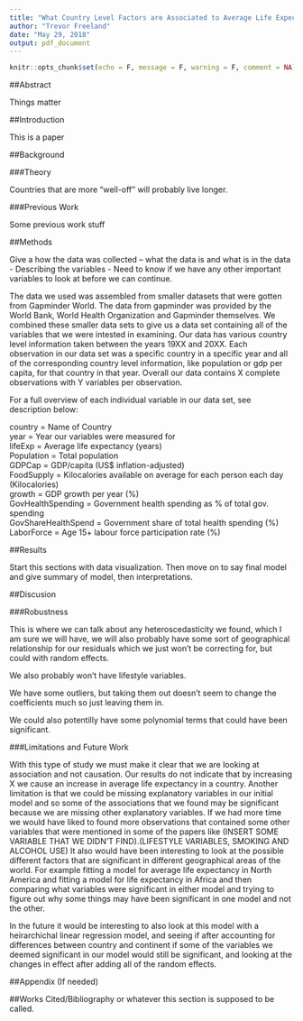 ```yaml
---
title: "What Country Level Factors are Associated to Average Life Expectancy in a Country?"
author: "Trevor Freeland"
date: "May 29, 2018"
output: pdf_document
---
```


```r
knitr::opts_chunk$set(echo = F, message = F, warning = F, comment = NA)
```

##Abstract

Things matter

##Introduction

This is a paper

##Background

###Theory

Countries that are more "well-off" will probably live longer. 

###Previous Work

Some previous work stuff

##Methods

Give a how the data was collected --
what the data is and what is in the data -
Describing the variables - Need to know if we have any other important variables to look at before we can continue.

The data we used was assembled from smaller datasets that were gotten from Gapminder World. The data from gapminder was provided by the World Bank, World Health Organization and Gapminder themselves. We combined these smaller data sets to give us a data set containing all of the variables that we were intested in examining. Our data has various country level information taken between the years 19XX and 20XX. Each observation in our data set was a specific country in a specific year and all of the corresponding country level information, like population or gdp per capita, for that country in that year. Overall our data contains X complete observations with Y variables per observation. 

For a full overview of each individual variable in our data set, see description below:

country = Name of Country  
year = Year our variables were measured for  
lifeExp = Average life expectancy (years)  
Population = Total population  
GDPCap = GDP/capita (US$ inflation-adjusted)  
FoodSupply = Kilocalories available on average for each person each day (Kilocalories)  
growth = GDP growth per year (%)  
GovHealthSpending = Government health spending as % of total gov. spending  
GovShareHealthSpend = Government share of total health spending (%)  
LaborForce = Age 15+ labour force participation rate (%)  

##Results

Start this sections with data visualization. Then move on to say final model and give summary of model, then interpretations. 

##Discusion

###Robustness

This is where we can talk about any heteroscedasticity we found, which I am sure we will have, we will also probably have some sort of geographical relationship for our residuals which we just won't be correcting for, but could with random effects. 

We also probably won't have lifestyle variables. 

We have some outliers, but taking them out doesn't seem to change the coefficients much so just leaving them in. 

We could also potentilly have some polynomial terms that could have been significant. 

###Limitations and Future Work

With this type of study we must make it clear that we are looking at association and not causation. Our results do not indicate that by increasing X we cause an increase in average life expectancy in a country. Another limitation is that we could be missing explanatory variables in our initial model and so some of the associations that we found may be significant because we are missing other explanatory variables. If we had more time we would have liked to found more observations that contained some other variables that were mentioned in some of the papers like (INSERT SOME VARIABLE THAT WE DIDN'T FIND).(LIFESTYLE VARIABLES, SMOKING AND ALCOHOL USE) It also would have been interesting to look at the possible different factors that are significant in different geographical areas of the world. For example fitting a model for average life expectancy in North America and fitting a model for life expectancy in Africa and then comparing what variables were significant in either model and trying to figure out why some things may have been significant in one model and not the other. 

In the future it would be interesting to also look at this model with a heirarchichal linear regression model, and seeing if after accounting for differences between country and continent if some of the variables we deemed significant in our model would still be significant, and looking at the changes in effect after adding all of the random effects. 

##Appendix (If needed)

##Works Cited/Bibliography or whatever this section is supposed to be called. 

